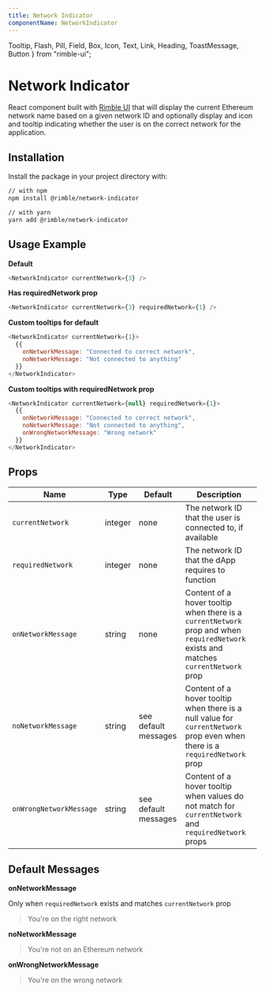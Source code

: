 ```yaml
---
title: Network Indicator
componentName: NetworkIndicator
---
```


  Tooltip,
  Flash,
  Pill,
  Field,
  Box,
  Icon,
  Text,
  Link,
  Heading,
  ToastMessage,
  Button
} from "rimble-ui";

# Network Indicator

React component built with [Rimble UI](https://github.com/ConsenSys/rimble-ui) that will display the current Ethereum network name based on a given network ID and optionally display and icon and tooltip indicating whether the user is on the correct network for the application.

## Installation

Install the package in your project directory with:

```sh
// with npm
npm install @rimble/network-indicator

// with yarn
yarn add @rimble/network-indicator
```

## Usage Example

**Default**

```js is=react-live
<NetworkIndicator currentNetwork={3} />
```

**Has requiredNetwork prop**

```js is=react-live
<NetworkIndicator currentNetwork={3} requiredNetwork={1} />
```

**Custom tooltips for default**

```js is=react-live
<NetworkIndicator currentNetwork={1}>
  {{
    onNetworkMessage: "Connected to correct network",
    noNetworkMessage: "Not connected to anything"
  }}
</NetworkIndicator>
```

**Custom tooltips with requiredNetwork prop**

```js is=react-live
<NetworkIndicator currentNetwork={null} requiredNetwork={1}>
  {{
    onNetworkMessage: "Connected to correct network",
    noNetworkMessage: "Not connected to anything",
    onWrongNetworkMessage: "Wrong network"
  }}
</NetworkIndicator>
```

## Props

| Name                    | Type    | Default              | Description                                                                                                                          |
| ----------------------- | ------- | -------------------- | ------------------------------------------------------------------------------------------------------------------------------------ |
| `currentNetwork`        | integer | none                 | The network ID that the user is connected to, if available                                                                           |
| `requiredNetwork`       | integer | none                 | The network ID that the dApp requires to function                                                                                    |
| `onNetworkMessage`      | string  | none                 | Content of a hover tooltip when there is a `currentNetwork` prop and when `requiredNetwork` exists and matches `currentNetwork` prop |
| `noNetworkMessage`      | string  | see default messages | Content of a hover tooltip when there is a null value for `currentNetwork` prop even when there is a `requiredNetwork` prop          |
| `onWrongNetworkMessage` | string  | see default messages | Content of a hover tooltip when values do not match for `currentNetwork` and `requiredNetwork` props                                 |

## Default Messages

**onNetworkMessage**

Only when `requiredNetwork` exists and matches `currentNetwork` prop

> You're on the right network

**noNetworkMessage**

> You're not on an Ethereum network

**onWrongNetworkMessage**

> You're on the wrong network

